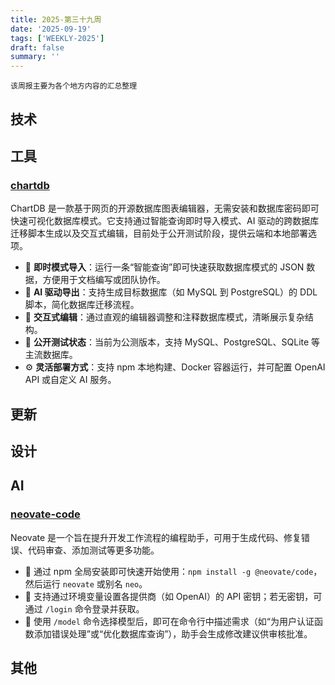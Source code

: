 ```yaml
---
title: 2025-第三十九周
date: '2025-09-19'
tags: ['WEEKLY-2025']
draft: false
summary: ''
---
```


`该周报主要为各个地方内容的汇总整理`

<TOCInlineWithSticky toc={props.toc} />

## 技术

## 工具

### [chartdb](https://github.com/chartdb/chartdb)

ChartDB 是一款基于网页的开源数据库图表编辑器，无需安装和数据库密码即可快速可视化数据库模式。它支持通过智能查询即时导入模式、AI 驱动的跨数据库迁移脚本生成以及交互式编辑，目前处于公开测试阶段，提供云端和本地部署选项。

- 🚀 **即时模式导入**：运行一条“智能查询”即可快速获取数据库模式的 JSON 数据，方便用于文档编写或团队协作。
- 🤖 **AI 驱动导出**：支持生成目标数据库（如 MySQL 到 PostgreSQL）的 DDL 脚本，简化数据库迁移流程。
- 🎨 **交互式编辑**：通过直观的编辑器调整和注释数据库模式，清晰展示复杂结构。
- 🧪 **公开测试状态**：当前为公测版本，支持 MySQL、PostgreSQL、SQLite 等主流数据库。
- ⚙️ **灵活部署方式**：支持 npm 本地构建、Docker 容器运行，并可配置 OpenAI API 或自定义 AI 服务。

## 更新

## 设计

## AI

### [neovate-code](https://github.com/neovateai/neovate-code)

Neovate 是一个旨在提升开发工作流程的编程助手，可用于生成代码、修复错误、代码审查、添加测试等更多功能。

- 🚀 通过 npm 全局安装即可快速开始使用：`npm install -g @neovate/code`，然后运行 `neovate` 或别名 `neo`。
- 🔑 支持通过环境变量设置各提供商（如 OpenAI）的 API 密钥；若无密钥，可通过 `/login` 命令登录并获取。
- 🤖 使用 `/model` 命令选择模型后，即可在命令行中描述需求（如“为用户认证函数添加错误处理”或“优化数据库查询”），助手会生成修改建议供审核批准。

## 其他
